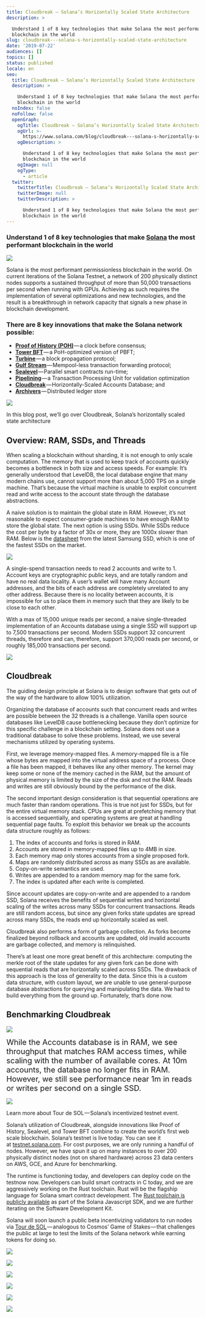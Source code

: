 ```yaml
---
title: Cloudbreak — Solana’s Horizontally Scaled State Architecture
description: >

  Understand 1 of 8 key technologies that make Solana the most performant
  blockchain in the world
slug: cloudbreak---solana-s-horizontally-scaled-state-architecture
date: '2019-07-22'
audiences: []
topics: []
status: published
locale: en
seo:
  title: Cloudbreak — Solana’s Horizontally Scaled State Architecture
  description: >

    Understand 1 of 8 key technologies that make Solana the most performant
    blockchain in the world
  noIndex: false
  noFollow: false
  openGraph:
    ogTitle: Cloudbreak — Solana’s Horizontally Scaled State Architecture
    ogUrl: >-
      https://www.solana.com/blog/cloudbreak---solana-s-horizontally-scaled-state-architecture
    ogDescription: >

      Understand 1 of 8 key technologies that make Solana the most performant
      blockchain in the world
    ogImage: null
    ogType:
      - article
  twitter:
    twitterTitle: Cloudbreak — Solana’s Horizontally Scaled State Architecture
    twitterImage: null
    twitterDescription: >

      Understand 1 of 8 key technologies that make Solana the most performant
      blockchain in the world
---
```


### **Understand 1 of 8 key technologies that make** [**Solana**](https://solana.com/?source=post_page---------------------------) **the most performant blockchain in the world**

![](/cloudbreak---solana-s-horizontally-scaled-state-architecture/image-1.jpg)

Solana is the most performant permissionless blockchain in the world. On current iterations of the Solana Testnet, a network of 200 physically distinct nodes supports a sustained throughput of more than 50,000 transactions per second when running with GPUs. Achieving as such requires the implementation of several optimizations and new technologies, and the result is a breakthrough in network capacity that signals a new phase in blockchain development.

### **There are 8 key innovations that make the Solana network possible:**

-   [**Proof of History (POH)**](https://solana.ghost.io/solana-labs/proof-of-history-a-clock-for-blockchain-cf47a61a9274) — a clock before consensus;
-   [**Tower BFT**](https://medium.com/solana-labs/tower-bft-solanas-high-performance-implementation-of-pbft-464725911e79?ref=solana.ghost.io) — a PoH-optimized version of PBFT;
-   [**Turbine**](https://solana.ghost.io/solana-labs/turbine-solanas-block-propagation-protocol-solves-the-scalability-trilemma-2ddba46a51db) — a block propagation protocol;
-   [**Gulf Stream**](https://solana.ghost.io/solana-labs/gulf-stream-solanas-mempool-less-transaction-forwarding-protocol-d342e72186ad) — Mempool-less transaction forwarding protocol;
-   [**Sealevel**](https://medium.com/solana-labs/sealevel-parallel-processing-thousands-of-smart-contracts-d814b378192?ref=solana.ghost.io) — Parallel smart contracts run-time;
-   [**Pipelining**](https://solana.com/pipelining-in-solana-the-transaction-processing-unit/?ref=solana.ghost.io) — a Transaction Processing Unit for validation optimization
-   [**Cloudbreak**](https://medium.com/solana-labs/cloudbreak-solanas-horizontally-scaled-state-architecture-9a86679dcbb1?ref=solana.ghost.io) — Horizontally-Scaled Accounts Database; and
-   [**Archivers**](https://solana.com/archivers/?ref=solana.ghost.io) — Distributed ledger store

![](/cloudbreak---solana-s-horizontally-scaled-state-architecture/image-2.jpg)

In this blog post, we’ll go over Cloudbreak, Solana’s horizontally scaled state architecture

## **Overview: RAM, SSDs, and Threads**

When scaling a blockchain without sharding, it is not enough to only scale computation. The memory that is used to keep track of accounts quickly becomes a bottleneck in both size and access speeds. For example: It’s generally understood that LevelDB, the local database engine that many modern chains use, cannot support more than about 5,000 TPS on a single machine. That’s because the virtual machine is unable to exploit concurrent read and write access to the account state through the database abstractions.

A naive solution is to maintain the global state in RAM. However, it’s not reasonable to expect consumer-grade machines to have enough RAM to store the global state. The next option is using SSDs. While SSDs reduce the cost per byte by a factor of 30x or more, they are 1000x slower than RAM. Below is the [datasheet](https://www.samsung.com/semiconductor/global.semi.static/Samsung_NVMe_SSD_970_PRO_Data_Sheet_Rev.1.0.pdf?ref=solana.ghost.io) from the latest Samsung SSD, which is one of the fastest SSDs on the market.

![](/cloudbreak---solana-s-horizontally-scaled-state-architecture/image-3.jpg)

A single-spend transaction needs to read 2 accounts and write to 1. Account keys are cryptographic public keys, and are totally random and have no real data locality. A user’s wallet will have many Account addresses, and the bits of each address are completely unrelated to any other address. Because there is no locality between accounts, it is impossible for us to place them in memory such that they are likely to be close to each other.

With a max of 15,000 unique reads per second, a naive single-threaded implementation of an Accounts database using a single SSD will support up to 7,500 transactions per second. Modern SSDs support 32 concurrent threads, therefore and can, therefore, support 370,000 reads per second, or roughly 185,000 transactions per second.

![](/cloudbreak---solana-s-horizontally-scaled-state-architecture/image-4.jpg)

## **Cloudbreak**

The guiding design principle at Solana is to design software that gets out of the way of the hardware to allow 100% utilization.

Organizing the database of accounts such that concurrent reads and writes are possible between the 32 threads is a challenge. Vanilla open source databases like LevelDB cause bottlenecking because they don’t optimize for this specific challenge in a blockchain setting. Solana does not use a traditional database to solve these problems. Instead, we use several mechanisms utilized by operating systems.

First, we leverage memory-mapped files. A memory-mapped file is a file whose bytes are mapped into the virtual address space of a process. Once a file has been mapped, it behaves like any other memory. The kernel may keep some or none of the memory cached in the RAM, but the amount of physical memory is limited by the size of the disk and not the RAM. Reads and writes are still obviously bound by the performance of the disk.

The second important design consideration is that sequential operations are much faster than random operations. This is true not just for SSDs, but for the entire virtual memory stack. CPUs are great at prefetching memory that is accessed sequentially, and operating systems are great at handling sequential page faults. To exploit this behavior we break up the accounts data structure roughly as follows:

1.  The index of accounts and forks is stored in RAM.
2.  Accounts are stored in memory-mapped files up to 4MB in size.
3.  Each memory map only stores accounts from a single proposed fork.
4.  Maps are randomly distributed across as many SSDs as are available.
5.  Copy-on-write semantics are used.
6.  Writes are appended to a random memory map for the same fork.
7.  The index is updated after each write is completed.

Since account updates are copy-on-write and are appended to a random SSD, Solana receives the benefits of sequential writes and horizontal scaling of the writes across many SSDs for concurrent transactions. Reads are still random access, but since any given forks state updates are spread across many SSDs, the reads end up horizontally scaled as well.

Cloudbreak also performs a form of garbage collection. As forks become finalized beyond rollback and accounts are updated, old invalid accounts are garbage collected, and memory is relinquished.

There’s at least one more great benefit of this architecture: computing the merkle root of the state updates for any given fork can be done with sequential reads that are horizontally scaled across SSDs. The drawback of this approach is the loss of generality to the data. Since this is a custom data structure, with custom layout, we are unable to use general-purpose database abstractions for querying and manipulating the data. We had to build everything from the ground up. Fortunately, that’s done now.

## **Benchmarking Cloudbreak**

![](/cloudbreak---solana-s-horizontally-scaled-state-architecture/image-5.png)

<p><span style="font-size: 20px;">While the Accounts database is in RAM, we see throughput that matches RAM access times, while scaling with the number of available cores. At 10m accounts, the database no longer fits in RAM. However, we still see performance near 1m in reads or writes per second on a single SSD.</span></p>

![](/cloudbreak---solana-s-horizontally-scaled-state-architecture/image-6.jpg)

Learn more about Tour de SOL — Solana’s incentivized testnet event.

Solana’s utilization of Cloudbreak, alongside innovations like Proof of History, Sealevel, and Tower BFT combine to create the world’s first web scale blockchain. Solana’s testnet is live today. You can see it at [testnet.solana.com](https://testnet.solana.com/?ref=solana.ghost.io). For cost purposes, we are only running a handful of nodes. However, we have spun it up on many instances to over 200 physically distinct nodes (not on shared hardware) across 23 data centers on AWS, GCE, and Azure for benchmarking.

The runtime is functioning today, and developers can deploy code on the testnow now. Developers can build smart contracts in C today, and we are aggressively working on the Rust toolchain. Rust will be the flagship language for Solana smart contract development. The [Rust toolchain is publicly available](https://github.com/solana-labs/solana-web3.js?ref=solana.ghost.io) as part of the Solana Javascript SDK, and we are further iterating on the Software Development Kit.

Solana will soon launch a public beta incentivizing validators to run nodes via [Tour de SOL](https://medium.com/solana-labs/solana-announces-tour-de-sol-an-incentivized-testnet-event-b26372a58a51?ref=solana.ghost.io) — analogous to Cosmos’ Game of Stakes — that challenges the public at large to test the limits of the Solana network while earning tokens for doing so.

![](/cloudbreak---solana-s-horizontally-scaled-state-architecture/image-7.jpg)

![](/cloudbreak---solana-s-horizontally-scaled-state-architecture/image-8.jpg)

![](/cloudbreak---solana-s-horizontally-scaled-state-architecture/image-9.jpg)

![](/cloudbreak---solana-s-horizontally-scaled-state-architecture/image-10.jpg)

![](/cloudbreak---solana-s-horizontally-scaled-state-architecture/image-11.jpg)

![](/cloudbreak---solana-s-horizontally-scaled-state-architecture/image-12.jpg)

